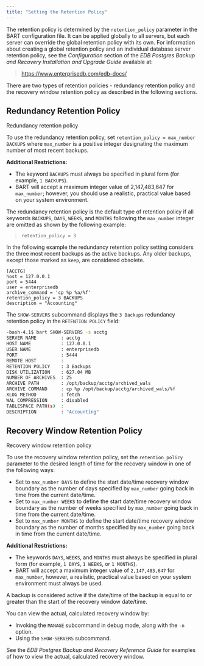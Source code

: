```yaml
---
title: "Setting the Retention Policy"
---
```


The retention policy is determined by the `retention_policy` parameter in the BART configuration file. It can be applied globally to all servers, but each server can override the global retention policy with its own. For information about creating a global retention policy and an individual database server retention policy, see the *Configuration* section of the *EDB Postgres Backup and Recovery Installation and Upgrade Guide* available at:

> <https://www.enterprisedb.com/edb-docs/>

There are two types of retention policies - redundancy retention policy and the recovery window retention policy as described in the following sections.

## Redundancy Retention Policy

<div class="index">

Redundancy retention policy

</div>

To use the redundancy retention policy, set `retention_policy = max_number BACKUPS` where `max_number` is a positive integer designating the maximum number of most recent backups.

**Additional Restrictions:**

  - The keyword `BACKUPS` must always be specified in plural form (for example, `1 BACKUPS`).
  - BART will accept a maximum integer value of 2,147,483,647 for `max_number`; however, you should use a realistic, practical value based on your system environment.

The redundancy retention policy is the default type of retention policy if all keywords `BACKUPS`, `DAYS`, `WEEKS`, and `MONTHS` following the `max_number` integer are omitted as shown by the following example:

> `retention_policy = 3`

In the following example the redundancy retention policy setting considers the three most recent backups as the active backups. Any older backups, except those marked as `keep`, are considered obsolete.

``` text
[ACCTG]
host = 127.0.0.1
port = 5444
user = enterprisedb
archive_command = 'cp %p %a/%f'
retention_policy = 3 BACKUPS
description = "Accounting"
```

The `SHOW-SERVERS` subcommand displays the `3 Backups` redundancy retention policy in the `RETENTION POLICY` field:

``` bash
-bash-4.1$ bart SHOW-SERVERS -s acctg
SERVER NAME         : acctg
HOST NAME           : 127.0.0.1
USER NAME           : enterprisedb
PORT                : 5444
REMOTE HOST         :
RETENTION POLICY    : 3 Backups
DISK UTILIZATION    : 627.04 MB
NUMBER OF ARCHIVES  : 25
ARCHIVE PATH        : /opt/backup/acctg/archived_wals
ARCHIVE COMMAND     : cp %p /opt/backup/acctg/archived_wals/%f
XLOG METHOD         : fetch
WAL COMPRESSION     : disabled
TABLESPACE PATH(s)  :
DESCRIPTION         : "Accounting"
```

## Recovery Window Retention Policy

<div class="index">

Recovery window retention policy

</div>

To use the recovery window retention policy, set the `retention_policy` parameter to the desired length of time for the recovery window in one of the following ways:

  - Set to `max_number DAYS` to define the start date/time recovery window boundary as the number of days specified by `max_number` going back in time from the current date/time.
  - Set to `max_number WEEKS` to define the start date/time recovery window boundary as the number of weeks specified by `max_number` going back in time from the current date/time.
  - Set to `max_number MONTHS` to define the start date/time recovery window boundary as the number of months specified by `max_number` going back in time from the current date/time.

**Additional Restrictions:**

  - The keywords `DAYS`, `WEEKS`, and `MONTHS` must always be specified in plural form (for example, `1 DAYS`, `1 WEEKS`, or `1 MONTHS`).
  - BART will accept a maximum integer value of `2,147,483,647` for `max_number`, however, a realistic, practical value based on your system environment must always be used.

A backup is considered active if the date/time of the backup is equal to or greater than the start of the recovery window date/time.

You can view the actual, calculated recovery window by:

  - Invoking the `MANAGE` subcommand in debug mode, along with the `-n` option.
  - Using the `SHOW-SERVERS` subcommand.

See the *EDB Postgres Backup and Recovery Reference Guide* for examples of how to view the actual, calculated recovery window.
